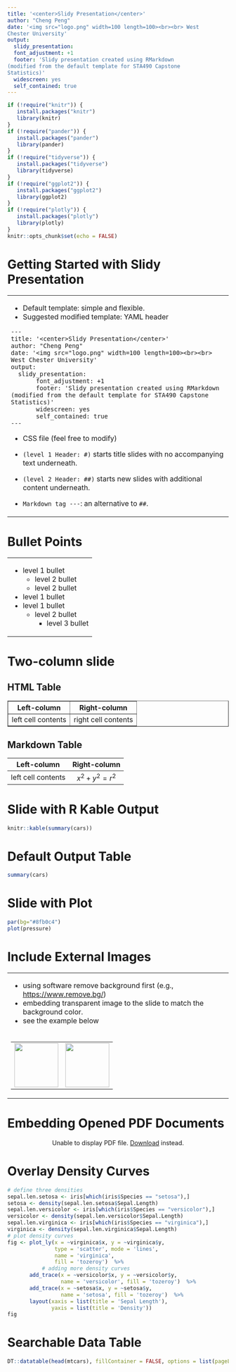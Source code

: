 ---
title: '<center>Slidy Presentation</center>'
author: "Cheng Peng"
date: '<img src="logo.png" width=100 length=100><br><br> West
Chester University'
output:
  slidy_presentation:
  font_adjustment: +1
  footer: 'Slidy presentation created using RMarkdown
(modified from the default template for STA490 Capstone
Statistics)'
  widescreen: yes
  self_contained: true
---
<link href="CustomSlidy.css" rel="stylesheet">



```{r setup, include=FALSE}
if (!require("knitr")) {
   install.packages("knitr")
   library(knitr)
}
if (!require("pander")) {
   install.packages("pander")
   library(pander)
}
if (!require("tidyverse")) {
   install.packages("tidyverse")
   library(tidyverse)
}
if (!require("ggplot2")) {
   install.packages("ggplot2")
   library(ggplot2)
}
if (!require("plotly")) {
   install.packages("plotly")
   library(plotly)
}
knitr::opts_chunk$set(echo = FALSE)
```



# Getting Started with Slidy Presentation

<div align="center">
<table border = 0 width="80%">
<tr>
<td> 
- Default template: simple and flexible.
- Suggested modified template: YAML header
<div style="font-size:3">
```
---
title: '<center>Slidy Presentation</center>'
author: "Cheng Peng"
date: '<img src="logo.png" width=100 length=100><br><br> West Chester University'
output: 
  slidy_presentation:
       font_adjustment: +1
       footer: 'Slidy presentation created using RMarkdown (modified from the default template for STA490 Capstone Statistics)'
       widescreen: yes
       self_contained: true
---
```
</div>

- CSS file (feel free to modify)

- `(level 1 Header: #)` starts title slides with no accompanying text underneath.

- `(level 2 Header: ##)` starts new slides with additional content underneath.

- `Markdown tag ---`: an alternative to `##`. 

</td>
</tr>
</table>
</div>


# Bullet Points

<div align="center">
<table border = 0 width="60%">
<tr>
<td> 
- level 1 bullet
  - level 2 bullet
  - level 2 bullet
- level 1 bullet
- level 1 bullet
  - level 2 bullet
    - level 3 bullet
</td>
</tr>
</table>
</div>



# Two-column slide 

## HTML Table
<table border = 1 class="rmdtable">
<tr>
<th>Left-column</th><th> Right-column</th>
</tr>
<tr>
<td> left cell contents</td>
<td>right cell contents </td>
</tr>
</table>


## Markdown Table
<div align="center">
|    Left-column     |      Right-column    |
|:------------------:|:--------------------:|
|   left cell contents| $x^2+y^2 = r^2$      |
</div>



# Slide with R Kable Output

<div align="center">
```{r}
knitr::kable(summary(cars))
```
</div>



# Default Output Table

<div align="center">
```{r comment = NA}
summary(cars)
```
</div>


# Slide with Plot

```{r pressure, fig.align='center', fig.width=4, fig.height=4}
par(bg="#8fb0c4")
plot(pressure)
```


# Include External Images

<div align="center">
<table border = 0 width="80%">
<tr>
<td>
- using software remove background first (e.g., <https://www.remove.bg/>)
- embedding transparent image to the slide to match the background color.
- see the example below
</td>
</tr>
<tr>
<td>
   <table border = 0 width="80%">
     <tr>
       <td align = "left"> 
         <img src="RMDlogo.png" width = 100 height = 100>
      </td>
      <td  align = "left"> 
         <img src="RMDlogo-removebg.png" width = 100 height = 100>
      </td>
     </tr>
   </table>
 </td>
</tr>
</table>
</div>



# Embedding Opened PDF Documents

<center><div class='wrap'>
<object data="https://pengdsci.github.io/sta553/w03-Ethics.pdf" type="application/pdf" width="80%" height="430px">
      <p>Unable to display PDF file. <a href="https://pengdsci.github.io/sta553/w03-Ethics.pdf">Download</a> instead.</p>
    </object>
</div></center>


# Overlay Density Curves

```{r echo=FALSE}
# define three densities
sepal.len.setosa <- iris[which(iris$Species == "setosa"),]
setosa <- density(sepal.len.setosa$Sepal.Length)
sepal.len.versicolor <- iris[which(iris$Species == "versicolor"),]
versicolor <- density(sepal.len.versicolor$Sepal.Length)
sepal.len.virginica <- iris[which(iris$Species == "virginica"),]
virginica <- density(sepal.len.virginica$Sepal.Length)
# plot density curves
fig <- plot_ly(x = ~virginica$x, y = ~virginica$y, 
               type = 'scatter', mode = 'lines', 
               name = 'virginica', 
               fill = 'tozeroy')  %>% 
           # adding more density curves
       add_trace(x = ~versicolor$x, y = ~versicolor$y, 
                 name = 'versicolor', fill = 'tozeroy')  %>% 
       add_trace(x = ~setosa$x, y = ~setosa$y, 
                 name = 'setosa', fill = 'tozeroy')  %>%   
       layout(xaxis = list(title = 'Sepal Length'),
              yaxis = list(title = 'Density'))
fig
```


# Searchable Data Table


```{r eval=requireNamespace("DT", quietly=TRUE)}
DT::datatable(head(mtcars), fillContainer = FALSE, options = list(pageLength = 4))
```




